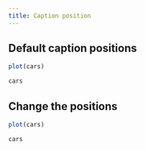```yaml
---
title: Caption position
---
```


## Default caption positions

```r
plot(cars)
```

```r
cars
```

## Change the positions

```r
plot(cars)
```

```r
cars
```
